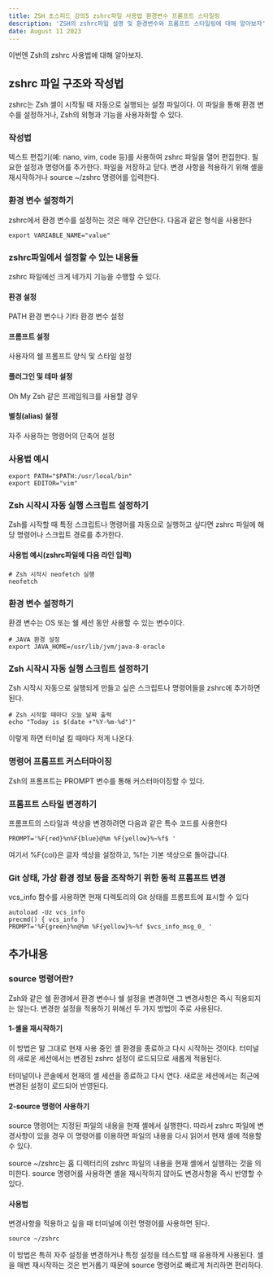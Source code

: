 ```yaml
---
title: ZSH 초스피드 강의5 zshrc파일 사용법 환경변수 프롬프트 스타일링
description: 'ZSH의 zshrc파일 설명 및 환경변수와 프롬프트 스타일링에 대해 알아보자'
date: August 11 2023
---
```

이번엔 Zsh의 zshrc 사용법에 대해 알아보자. 

## zshrc 파일 구조와 작성법
zshrc는 Zsh 셸이 시작될 때 자동으로 실행되는 설정 파일이다. 이 파일을 통해 환경 변수를 설정하거나, Zsh의 외형과 기능을 사용자화할 수 있다.

### 작성법

텍스트 편집기(예: nano, vim, code 등)를 사용하여 zshrc 파일을 열어 편집한다.
필요한 설정과 명령어를 추가한다.
파일을 저장하고 닫다.
변경 사항을 적용하기 위해 셸을 재시작하거나 source ~/zshrc 명령어를 입력한다.



### 환경 변수 설정하기
zshrc에서 환경 변수를 설정하는 것은 매우 간단한다. 다음과 같은 형식을 사용한다
```
export VARIABLE_NAME="value"
```

### zshrc파일에서 설정할 수 있는 내용들
zshrc 파일에선 크게 네가지 기능을 수행할 수 있다.
#### 환경 설정
PATH 환경 변수나 기타 환경 변수 설정
#### 프롬프트 설정
사용자의 쉘 프롬프트 양식 및 스타일 설정
#### 플러그인 및 테마 설정
Oh My Zsh 같은 프레임워크를 사용할 경우
#### 별칭(alias) 설정
자주 사용하는 명령어의 단축어 설정

### 사용법 예시
```
export PATH="$PATH:/usr/local/bin"
export EDITOR="vim"
```
### Zsh 시작시 자동 실행 스크립트 설정하기
Zsh를 시작할 때 특정 스크립트나 명령어를 자동으로 실행하고 싶다면 zshrc 파일에 해당 명령어나 스크립트 경로를 추가한다.

#### 사용법 예시(zshrc파일에 다음 라인 입력)
```
# Zsh 시작시 neofetch 실행
neofetch
```

### 환경 변수 설정하기
환경 변수는 OS 또는 쉘 세션 동안 사용할 수 있는 변수이다.

```
# JAVA 환경 설정
export JAVA_HOME=/usr/lib/jvm/java-8-oracle
```

### Zsh 시작시 자동 실행 스크립트 설정하기
Zsh 시작시 자동으로 실행되게 만들고 싶은 스크립트나 명령어들을 zshrc에 추가하면 된다.

```
# Zsh 시작할 때마다 오늘 날짜 출력
echo "Today is $(date +"%Y-%m-%d")"
```
이렇게 하면 터미널 킬 때마다 저게 나온다.


### 명령어 프롬프트 커스터마이징
Zsh의 프롬프트는 PROMPT 변수를 통해 커스터마이징할 수 있다.

### 프롬프트 스타일 변경하기

프롬프트의 스타일과 색상을 변경하려면 다음과 같은 특수 코드를 사용한다
```
PROMPT='%F{red}%n%F{blue}@%m %F{yellow}%~%f$ '
```
여기서 %F{col}은 글자 색상을 설정하고, %f는 기본 색상으로 돌아갑니다.

### Git 상태, 가상 환경 정보 등을 조작하기 위한 동적 프롬프트 변경

vcs_info 함수를 사용하면 현재 디렉토리의 Git 상태를 프롬프트에 표시할 수 있다
```
autoload -Uz vcs_info
precmd() { vcs_info }
PROMPT='%F{green}%n@%m %F{yellow}%~%f $vcs_info_msg_0_ '
```


## 추가내용


### source 명령어란?
Zsh와 같은 쉘 환경에서 환경 변수나 쉘 설정을 변경하면 그 변경사항은 즉시 적용되지는 않는다. 
변경한 설정을 적용하기 위해선 두 가지 방법이 주로 사용된다.

#### 1-셸을 재시작하기
이 방법은 말 그대로 현재 사용 중인 셸 환경을 종료하고 다시 시작하는 것이다. 
터미널의 새로운 세션에서는 변경된 zshrc 설정이 로드되므로 새롭게 적용된다.

터미널이나 콘솔에서 현재의 셸 세션을 종료하고 다시 연다.
새로운 세션에서는 최근에 변경된 설정이 로드되어 반영된다.
#### 2-source 명령어 사용하기
source 명령어는 지정된 파일의 내용을 현재 셸에서 실행한다. 따라서 zshrc 파일에 변경사항이 있을 경우 이 명령어를 이용하면 파일의 내용을 다시 읽어서 현재 셸에 적용할 수 있다.

source ~/zshrc는 홈 디렉터리의 zshrc 파일의 내용을 현재 셸에서 실행하는 것을 의미한다.
source 명령어를 사용하면 셸을 재시작하지 않아도 변경사항을 즉시 반영할 수 있다.
#### 사용법

변경사항을 적용하고 싶을 때 터미널에 이런 명령어를 사용하면 된다.
```
source ~/zshrc
```
이 방법은 특히 자주 설정을 변경하거나 특정 설정을 테스트할 때 유용하게 사용된다. 셸을 매번 재시작하는 것은 번거롭기 때문에 source 명령어로 빠르게 처리하면 편리하다.